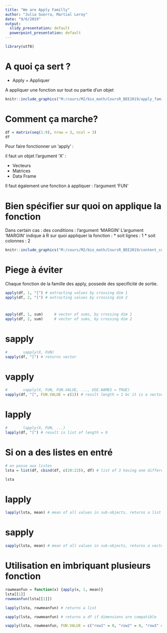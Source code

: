 ```yaml
---
title: "We are Apply Familly"
author: "Julia Guerra, Martial Leroy"
date: "9/6/2019"
output:
  slidy_presentation: default
  powerpoint_presentation: default
---
```


```r
library(utf8)
```


# A quoi ça sert ?


* Apply = Appliquer

A appliquer une fonction sur tout ou partie d'un objet

```r
knitr::include_graphics("M:/cours/M2/bio_math/CoursR_BEE2019/apply_family.PNG")
```


# Comment ça marche?

```r
df = matrix(seq(1:9), nrow = 3, ncol = 3)
df
```



Pour faire fonctionner un 'apply' :

il faut un objet l'argument 'X' :

* Vecteurs
* Matrices
* Data Frame


Il faut également une fonction à appliquer : l'argument 'FUN'


# Bien spécifier sur quoi on applique la fonction

Dans certain cas : des conditions : l'argument 'MARGIN'
L'argument 'MARGIN' indique à R sur quoi appliquer la fonction : 
* soit lignes : 1
* soit colonnes : 2


```r
knitr::include_graphics("M:/cours/M2/bio_math/CoursR_BEE2019/content_content_apply_1.png")
```


# Piege à éviter

Chaque fonction de la famille des apply, possede des specificité de sortie.

```r
apply(df, 1, "[") # extracting values by crossing dim 1
apply(df, 2, "[") # extracting values by crossing dim 2

```

#
```r
apply(df, 1, sum)     # vector of sums, by crossing dim 1
apply(df, 2, sum)     # vector of sums, by crossing dim 2

```

# sapply
```r
#       sapply(X, FUN)
sapply(df, "[") # returns vector

```
# vapply
```r
#       vapply(X, FUN, FUN.VALUE, ..., USE.NAMES = TRUE)
vapply(df, "[", FUN.VALUE = c(1)) # result length = 1 bc it is a vector

```
# lapply
```r

#       lapply(X, FUN, ...)
lapply(df, "[") # result is list of length = 9

```
# Si on a des listes en entré
```r
# on passe aux listes
lsta = list(df, cbind(df, c(20:22)), df) # list of 3 having one different-lenghted df

lsta


```
# lapply
```r

lapply(lsta, mean) # mean of all values in sub-objects, returns a list
```
# sapply
```r
sapply(lsta, mean) # mean of all values in sub-objects, returns a vector


```

# Utilisation en imbriquant plusieurs fonction
```r
rowmeanfun = function(x) {apply(x, 1, mean)}
lsta[[1]]
rowmeanfun(lsta[[1]])

```


```r

lapply(lsta, rowmeanfun) # returns a list

```

```r

sapply(lsta, rowmeanfun) # returns a df if dimensions are compatible

```

```r

vapply(lsta, rowmeanfun, FUN.VALUE = c("row1" = 0, "row2" = 0, "row3" = 0)) # spply with security check

```


